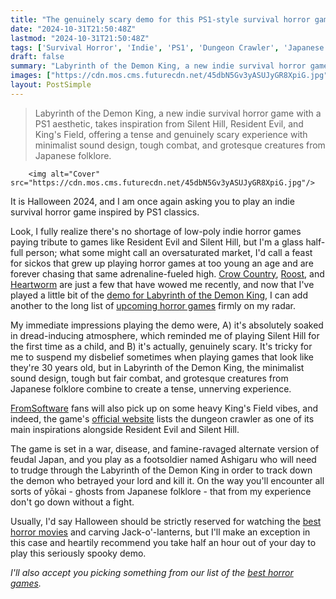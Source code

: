 ```yaml
---
title: "The genuinely scary demo for this PS1-style survival horror game is like Silent Hill mixed with FromSoftware dungeon crawlers and it's worth canceling your Halloween plans for"
date: "2024-10-31T21:50:48Z"
lastmod: "2024-10-31T21:50:48Z"
tags: ['Survival Horror', 'Indie', 'PS1', 'Dungeon Crawler', 'Japanese Folklore', 'Yōkai', 'FromSoftware', "King's Field", 'Resident Evil', 'Silent Hill', 'Steam']
draft: false
summary: "Labyrinth of the Demon King, a new indie survival horror game with a PS1 aesthetic, takes inspiration from Silent Hill, Resident Evil, and King's Field, offering a tense and genuinely scary experience with minimalist sound design, tough combat, and grotesque creatures from Japanese folklore."
images: ["https://cdn.mos.cms.futurecdn.net/45dbN5Gv3yASUJyGR8XpiG.jpg"]
layout: PostSimple
---
```

> Labyrinth of the Demon King, a new indie survival horror game with a PS1 aesthetic, takes inspiration from Silent Hill, Resident Evil, and King's Field, offering a tense and genuinely scary experience with minimalist sound design, tough combat, and grotesque creatures from Japanese folklore.


        <img alt="Cover" src="https://cdn.mos.cms.futurecdn.net/45dbN5Gv3yASUJyGR8XpiG.jpg"/>
        
It is Halloween 2024, and I am once again asking you to play an indie survival horror game inspired by PS1 classics.

Look, I fully realize there's no shortage of low-poly indie horror games paying tribute to games like Resident Evil and Silent Hill, but I'm a glass half-full person; what some might call an oversaturated market, I'd call a feast for sickos that grew up playing horror games at too young an age and are forever chasing that same adrenaline-fueled high. [Crow Country](https://www.gamesradar.com/games/survival-horror/crow-country-scratches-that-ps1-survival-horror-itch-but-its-also-the-perfect-game-for-a-total-genre-newbie/), [Roost](https://www.gamesradar.com/games/horror/my-favorite-part-of-this-stunning-ps1-style-indie-inspired-by-silent-hill-and-pt-isnt-that-it-takes-after-the-all-time-horror-greats-its-that-it-only-lasts-as-long-as-a-movie/), and [Heartworm](https://www.gamesradar.com/games/survival-horror/i-dont-say-this-lightly-but-this-silent-hill-inspired-steam-next-fest-survival-horror-is-giving-bloober-teams-remake-a-serious-run-for-its-money/) are just a few that have wowed me recently, and now that I've played a little bit of the [demo for Labyrinth of the Demon King](https://store.steampowered.com/app/1804010/Labyrinth_Of_The_Demon_King/), I can add another to the long list of [upcoming horror games](https://www.gamesradar.com/upcoming-horror-games/https://www.gamesradar.com/upcoming-horror-games/) firmly on my radar.

My immediate impressions playing the demo were, A) it's absolutely soaked in dread-inducing atmosphere, which reminded me of playing Silent Hill for the first time as a child, and B) it's actually, genuinely scary. It's tricky for me to suspend my disbelief sometimes when playing games that look like they're 30 years old, but in Labyrinth of the Demon King, the minimalist sound design, tough but fair combat, and grotesque creatures from Japanese folklore combine to create a tense, unnerving experience.

[FromSoftware](https://www.gamesradar.com/tag/fromsoftware/) fans will also pick up on some heavy King's Field vibes, and indeed, the game's [official website](https://tophat.studio/games_labyrinthOfTheDemonKing.html) lists the dungeon crawler as one of its main inspirations alongside Resident Evil and Silent Hill.

The game is set in a war, disease, and famine-ravaged alternate version of feudal Japan, and you play as a footsoldier named Ashigaru who will need to trudge through the Labyrinth of the Demon King in order to track down the demon who betrayed your lord and kill it. On the way you'll encounter all sorts of yōkai - ghosts from Japanese folklore - that from my experience don't go down without a fight.

Usually, I'd say Halloween should be strictly reserved for watching the [best horror movies](https://www.gamesradar.com/best-horror-movies/) and carving Jack-o'-lanterns, but I'll make an exception in this case and heartily recommend you take half an hour out of your day to play this seriously spooky demo. 

*I'll also accept you picking something from our list of the *[<em>best horror games</em>](https://www.gamesradar.com/best-horror-games/)*.*
        